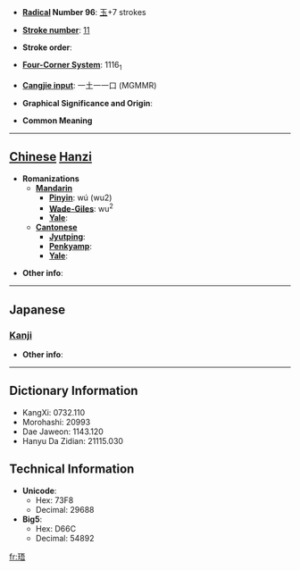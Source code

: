 * '''[[Wiktionary:Chinese radical index| Radical]] Number 96''': [[Wiktionary:Chinese radical index 玉|玉]]+7 strokes

* '''[[Wiktionary:Chinese total strokes index|Stroke number]]''': [[Wiktionary:Chinese total strokes index 11|11]]

* '''Stroke order''': 

* '''[[Wiktionary:Chinese four corner index|Four-Corner System]]''': 1116<sub>1</sub>

* '''[[Wiktionary:Chinese Cangjie index|Cangjie input]]''': 一土一一口 (MGMMR)

* '''Graphical Significance and Origin''': 

* '''Common Meaning'''

----

== [[Chinese]] [[Hanzi]] ==

* '''Romanizations'''
** '''[[Mandarin]]'''
*** '''[[Pinyin]]''': wú (wu2)
*** '''[[Wade-Giles]]''': wu<sup>2</sup>
*** '''[[Yale]]''': 
** '''[[Cantonese]]'''
*** '''[[Jyutping]]''':
*** '''[[Penkyamp]]''': 
*** '''[[Yale]]''': 

* '''Other info''': 

----

==Japanese==
===[[Kanji]]===
{{kanji|on readings=[[ご]] (go)
|kun readings=
}}

* '''Other info''':  

----

== Dictionary Information ==

* KangXi: 0732.110
* Morohashi: 20993
* Dae Jaweon: 1143.120
* Hanyu Da Zidian: 21115.030

== Technical Information ==

* '''Unicode''':
** Hex: 73F8
** Decimal: 29688
* '''Big5''':
** Hex: D66C
** Decimal: 54892

[[fr:珸]]